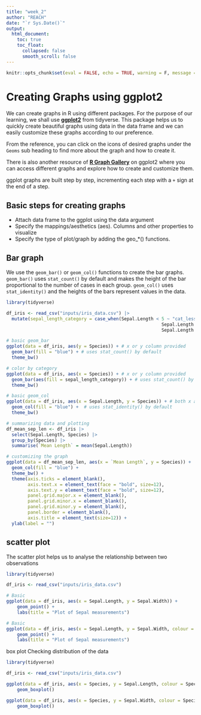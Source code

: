 ```yaml
---
title: "week_2"
author: "REACH"
date: "`r Sys.Date()`"
output:
  html_document:
    toc: true
    toc_float:
      collapsed: false
      smooth_scroll: false
---
```


```r
knitr::opts_chunk$set(eval = FALSE, echo = TRUE, warning = F, message = F, results = "hide")
```

# Creating Graphs using ggplot2

We can create graphs in R using different packages. For the purpose of our learning, we shall use **[ggplot2](https://ggplot2.tidyverse.org/reference/)** from tidyverse. This package helps us to quickly create beautiful graphs using data in the data frame and we can easily customize these graphs according to our preference.

From the reference, you can click on the icons of desired graphs under the `Geoms` sub heading to find more about the graph and how to create it.

There is also another resource of **[R Graph Gallery](https://r-graph-gallery.com/ggplot2-package.html)** on ggplot2 where you can access different graphs and explore how to create and customize them.

ggplot graphs are built step by step, incrementing each step with a `+` sign at the end of a step.

## Basic steps for creating graphs
- Attach data frame to the ggplot using the data argument
- Specify the mappings/aesthetics (aes). Columns and other properties to visualize
- Specify the type of plot/graph by adding the geo_*() functions.

## Bar graph

We use the `geom_bar()` or `geom_col()` functions to create the bar graphs. `geom_bar()` uses `stat_count()` by default and makes the height of the bar proportional to the number of cases in each group. `geom_col()` uses `stat_identity()` and the heights of the bars represent values in the data.

```r
library(tidyverse)

df_iris <- read_csv("inputs/iris_data.csv") |> 
  mutate(sepal_length_category = case_when(Sepal.Length < 5 ~ "cat_less_than_5",
                                                          Sepal.Length < 7 ~ "cat_5_6",
                                                          Sepal.Length >= 7 ~ "cat_7+"))

# basic geom_bar
ggplot(data = df_iris, aes(y = Species)) + # x or y column provided
  geom_bar(fill = "blue") + # uses stat_count() by default
  theme_bw()

# color by category
ggplot(data = df_iris, aes(x = Species)) + # x or y column provided
  geom_bar(aes(fill = sepal_length_category)) + # uses stat_count() by default
  theme_bw()

# basic geom_col
ggplot(data = df_iris, aes(x = Sepal.Length, y = Species)) + # both x and y provided
  geom_col(fill = "blue") +  # uses stat_identity() by default
  theme_bw()

# summarizing data and plotting
df_mean_sep_len <- df_iris |> 
  select(Sepal.Length, Species) |> 
  group_by(Species) |> 
  summarise(`Mean Length` = mean(Sepal.Length))

# customizing the graph
ggplot(data = df_mean_sep_len, aes(x = `Mean Length`, y = Species)) +
  geom_col(fill = "blue") +
  theme_bw() +
  theme(axis.ticks = element_blank(),
        axis.text.x = element_text(face = "bold", size=12),
        axis.text.y = element_text(face = "bold", size=12),
        panel.grid.major.x = element_blank(),
        panel.grid.minor.x = element_blank(),
        panel.grid.minor.y = element_blank(),
        panel.border = element_blank(),
        axis.title = element_text(size=12)) +
  ylab(label = "")  

```

## scatter plot

The scatter plot helps us to analyse the relationship between two observations

```r

library(tidyverse)

df_iris <- read_csv("inputs/iris_data.csv")

# Basic
ggplot(data = df_iris, aes(x = Sepal.Length, y = Sepal.Width)) +
    geom_point() +
    labs(title = "Plot of Sepal measurements")

# Basic
ggplot(data = df_iris, aes(x = Sepal.Length, y = Sepal.Width, colour = Species)) +
    geom_point() +
    labs(title = "Plot of Sepal measurements")
```


box plot
Checking distribution of the data

```r
library(tidyverse)

df_iris <- read_csv("inputs/iris_data.csv")

ggplot(data = df_iris, aes(x = Species, y = Sepal.Length, colour = Species)) +
    geom_boxplot()

ggplot(data = df_iris, aes(x = Species, y = Sepal.Width, colour = Species)) +
    geom_boxplot()
```

